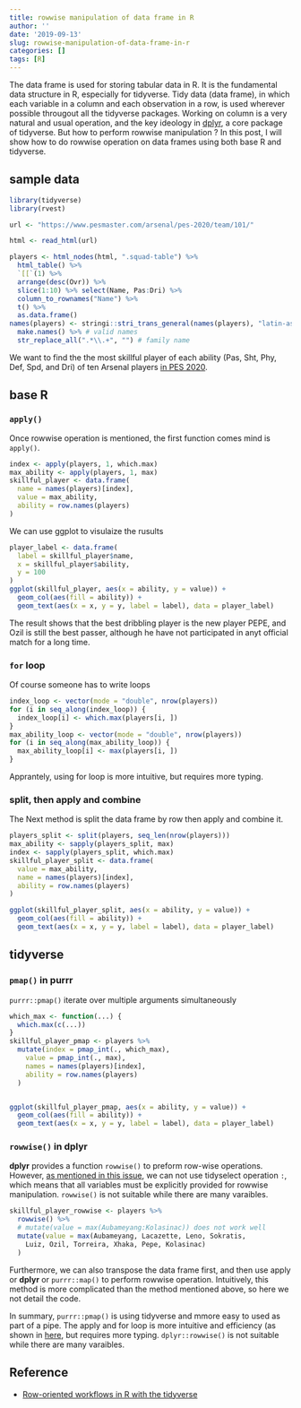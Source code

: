 ```yaml
---
title: rowwise manipulation of data frame in R
author: ''
date: '2019-09-13'
slug: rowwise-manipulation-of-data-frame-in-r
categories: []
tags: [R]
---
```


The data frame is used for storing tabular data in R. It is the fundamental data structure in R, especially for tidyverse. Tidy data (data frame), in which each variable in a column and each observation in a row, is used wherever possible througout all the tidyverse packages. Working on column is a very natural and usual operation, and the key ideology in  [dplyr](https://dplyr.tidyverse.org/), a core package of tidyverse. But how to perform rowwise manipulation ? In this post, I will show how to do rowwise operation on data frames using both base R and tidyverse.

## sample data

```r
library(tidyverse)
library(rvest)

url <- "https://www.pesmaster.com/arsenal/pes-2020/team/101/"

html <- read_html(url)

players <- html_nodes(html, ".squad-table") %>% 
  html_table() %>% 
  `[[`(1) %>%
  arrange(desc(Ovr)) %>% 
  slice(1:10) %>% select(Name, Pas:Dri) %>% 
  column_to_rownames("Name") %>% 
  t() %>% 
  as.data.frame()
names(players) <- stringi::stri_trans_general(names(players), "latin-ascii") %>% # convert to latin-ascii
  make.names() %>% # valid names
  str_replace_all(".*\\.+", "") # family name
```
We want to find the the most skillful player of each ability (Pas, Sht, Phy, Def, Spd, and Dri) of ten Arsenal players [in PES 2020](https://www.pesmaster.com/arsenal/pes-2020/team/101/).

## base R

### `apply()`

Once rowwise operation is mentioned, the first function comes mind is `apply()`.

```r
index <- apply(players, 1, which.max)
max_ability <- apply(players, 1, max)
skillful_player <- data.frame(
  name = names(players)[index],
  value = max_ability,
  ability = row.names(players)
)
```

We can use ggplot to visulaize the rusults

```r
player_label <- data.frame(
  label = skillful_player$name,
  x = skillful_player$ability,
  y = 100
)
ggplot(skillful_player, aes(x = ability, y = value)) +
  geom_col(aes(fill = ability)) +
  geom_text(aes(x = x, y = y, label = label), data = player_label)
```

The result shows that the best dribbling player is the new player PEPE, and Ozil
is still the best passer, although he have not participated in anyt official 
match for a long time.

### `for` loop

Of course someone has to write loops

```r
index_loop <- vector(mode = "double", nrow(players))
for (i in seq_along(index_loop)) {
  index_loop[i] <- which.max(players[i, ])
}
max_ability_loop <- vector(mode = "double", nrow(players))
for (i in seq_along(max_ability_loop)) {
  max_ability_loop[i] <- max(players[i, ])
}
```

Apprantely, using for loop is more intuitive, but requires more typing.

### split, then apply and combine

The Next method is split the data frame by row then apply and combine it.

```r
players_split <- split(players, seq_len(nrow(players)))
max_ability <- sapply(players_split, max)
index <- sapply(players_split, which.max)
skillful_player_split <- data.frame(
  value = max_ability,
  name = names(players)[index],
  ability = row.names(players)
)

ggplot(skillful_player_split, aes(x = ability, y = value)) +
  geom_col(aes(fill = ability)) +
  geom_text(aes(x = x, y = y, label = label), data = player_label)
```

## tidyverse

### `pmap()` in purrr

`purrr::pmap()` iterate over multiple arguments simultaneously

```r

which_max <- function(...) {
  which.max(c(...))
}
skillful_player_pmap <- players %>% 
  mutate(index = pmap_int(., which_max),
    value = pmap_int(., max),
    names = names(players)[index],
    ability = row.names(players)
  ) 


ggplot(skillful_player_pmap, aes(x = ability, y = value)) +
  geom_col(aes(fill = ability)) +
  geom_text(aes(x = x, y = y, label = label), data = player_label)
```

### `rowwise()` in dplyr

**dplyr** provides a function `rowwise()` to preform row-wise operations. However,
[as mentioned in this issue](https://github.com/tidyverse/dplyr/issues/3890#issuecomment-428320156),
we can not use tidyselect operation `:`, which means that all variables
must be explicitly provided for rowwise manipulation. `rowwise()` is not suitable 
while there are many varaibles.

```r
skillful_player_rowwise <- players %>% 
  rowwise() %>% 
  # mutate(value = max(Aubameyang:Kolasinac)) does not work well
  mutate(value = max(Aubameyang, Lacazette, Leno, Sokratis, 
    Luiz, Ozil, Torreira, Xhaka, Pepe, Kolasinac)
  )
```

Furthermore, we can also transpose the data frame first, and then use apply or **dplyr**
or `purrr::map()` to perform rowwise operation. Intuitively, this method is  more 
complicated than the method mentioned above, so here we not detail the code.

In summary, `purrr::pmap()` is using tidyverse and mmore easy to used as part of a pipe. 
The apply and for loop is more intuitive and efficiency (as shown in [here](https://speakerdeck.com/jennybc/row-oriented-workflows-in-r-with-the-tidyverse?slide=40), but requires more typing. `dplyr::rowwise()` is not suitable while there are many varaibles.

## Reference

- [Row-oriented workflows in R with the tidyverse](https://github.com/jennybc/row-oriented-workflows#readme)

